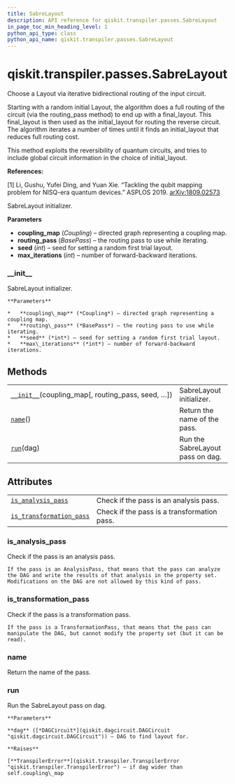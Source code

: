 ```yaml
---
title: SabreLayout
description: API reference for qiskit.transpiler.passes.SabreLayout
in_page_toc_min_heading_level: 1
python_api_type: class
python_api_name: qiskit.transpiler.passes.SabreLayout
---
```


<span id="qiskit-transpiler-passes-sabrelayout" />

# qiskit.transpiler.passes.SabreLayout

<Class id="qiskit.transpiler.passes.SabreLayout" isDedicatedPage={true} github="https://github.com/qiskit/qiskit/tree/stable/0.16/qiskit/transpiler/passes/layout/sabre_layout.py" signature="SabreLayout(*args, **kwargs)">
  Choose a Layout via iterative bidirectional routing of the input circuit.

  Starting with a random initial Layout, the algorithm does a full routing of the circuit (via the routing\_pass method) to end up with a final\_layout. This final\_layout is then used as the initial\_layout for routing the reverse circuit. The algorithm iterates a number of times until it finds an initial\_layout that reduces full routing cost.

  This method exploits the reversibility of quantum circuits, and tries to include global circuit information in the choice of initial\_layout.

  **References:**

  \[1] Li, Gushu, Yufei Ding, and Yuan Xie. “Tackling the qubit mapping problem for NISQ-era quantum devices.” ASPLOS 2019. [arXiv:1809.02573](https://arxiv.org/pdf/1809.02573.pdf)

  SabreLayout initializer.

  **Parameters**

  *   **coupling\_map** (*Coupling*) – directed graph representing a coupling map.
  *   **routing\_pass** (*BasePass*) – the routing pass to use while iterating.
  *   **seed** (*int*) – seed for setting a random first trial layout.
  *   **max\_iterations** (*int*) – number of forward-backward iterations.

  ### \_\_init\_\_

  <Function id="qiskit.transpiler.passes.SabreLayout.__init__" name="__init__" signature="__init__(coupling_map, routing_pass=None, seed=None, max_iterations=3)">
    SabreLayout initializer.

    **Parameters**

    *   **coupling\_map** (*Coupling*) – directed graph representing a coupling map.
    *   **routing\_pass** (*BasePass*) – the routing pass to use while iterating.
    *   **seed** (*int*) – seed for setting a random first trial layout.
    *   **max\_iterations** (*int*) – number of forward-backward iterations.
  </Function>

  ## Methods

  |                                                                                                                                                        |                                  |
  | ------------------------------------------------------------------------------------------------------------------------------------------------------ | -------------------------------- |
  | [`__init__`](#qiskit.transpiler.passes.SabreLayout.__init__ "qiskit.transpiler.passes.SabreLayout.__init__")(coupling\_map\[, routing\_pass, seed, …]) | SabreLayout initializer.         |
  | [`name`](#qiskit.transpiler.passes.SabreLayout.name "qiskit.transpiler.passes.SabreLayout.name")()                                                     | Return the name of the pass.     |
  | [`run`](#qiskit.transpiler.passes.SabreLayout.run "qiskit.transpiler.passes.SabreLayout.run")(dag)                                                     | Run the SabreLayout pass on dag. |

  ## Attributes

  |                                                                                                                                                        |                                             |
  | ------------------------------------------------------------------------------------------------------------------------------------------------------ | ------------------------------------------- |
  | [`is_analysis_pass`](#qiskit.transpiler.passes.SabreLayout.is_analysis_pass "qiskit.transpiler.passes.SabreLayout.is_analysis_pass")                   | Check if the pass is an analysis pass.      |
  | [`is_transformation_pass`](#qiskit.transpiler.passes.SabreLayout.is_transformation_pass "qiskit.transpiler.passes.SabreLayout.is_transformation_pass") | Check if the pass is a transformation pass. |

  ### is\_analysis\_pass

  <Function id="qiskit.transpiler.passes.SabreLayout.is_analysis_pass" name="is_analysis_pass" signature="property is_analysis_pass">
    Check if the pass is an analysis pass.

    If the pass is an AnalysisPass, that means that the pass can analyze the DAG and write the results of that analysis in the property set. Modifications on the DAG are not allowed by this kind of pass.
  </Function>

  ### is\_transformation\_pass

  <Function id="qiskit.transpiler.passes.SabreLayout.is_transformation_pass" name="is_transformation_pass" signature="property is_transformation_pass">
    Check if the pass is a transformation pass.

    If the pass is a TransformationPass, that means that the pass can manipulate the DAG, but cannot modify the property set (but it can be read).
  </Function>

  ### name

  <Function id="qiskit.transpiler.passes.SabreLayout.name" name="name" signature="name()">
    Return the name of the pass.
  </Function>

  ### run

  <Function id="qiskit.transpiler.passes.SabreLayout.run" name="run" signature="run(dag)">
    Run the SabreLayout pass on dag.

    **Parameters**

    **dag** ([*DAGCircuit*](qiskit.dagcircuit.DAGCircuit "qiskit.dagcircuit.DAGCircuit")) – DAG to find layout for.

    **Raises**

    [**TranspilerError**](qiskit.transpiler.TranspilerError "qiskit.transpiler.TranspilerError") – if dag wider than self.coupling\_map
  </Function>
</Class>

